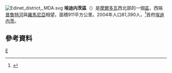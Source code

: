 [[File:Edinet_district,_MDA.svg|right]]
'''埃迪内茨區'''（{{lang-ro|Raionul Edineţ}}）是[[摩爾多瓦|摩爾多瓦]]西北部的一個[[摩爾多瓦行政區劃|區]]，西隔[[普魯特河|普魯特河]]與[[羅馬尼亞|羅馬尼亞]]相望。面積911平方公里。2004年人口81,390人，<ref>{{Cite web |url=http://www.statistica.md/recensamint/Toate%20recensaminteleRne_ro.xls |title=2004年人口普查 |accessdate=2008-09-28 |archive-date=2008-11-18 |archive-url=https://web.archive.org/web/20081118145747/http://www.statistica.md/recensamint/Toate%20recensaminteleRne_ro.xls |dead-url=yes }}</ref>首府[[埃迪内茨|埃迪内茨]]。

== 參考資料 ==
{{reflist|2}}

{{摩爾多瓦行政區劃}}
{{Authority control}}

[[Category:摩爾多瓦行政區劃|E]]